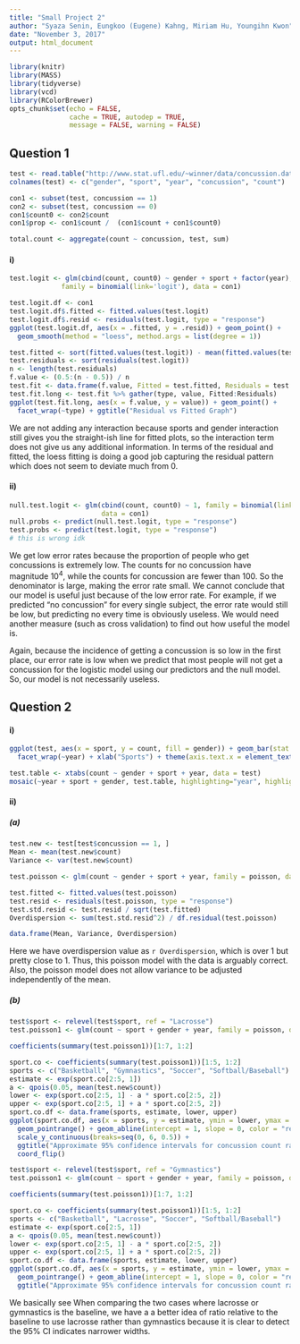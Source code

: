 ```yaml
---
title: "Small Project 2"
author: "Syaza Senin, Eungkoo (Eugene) Kahng, Miriam Hu, Youngihn Kwon"
date: "November 3, 2017"
output: html_document
---
```


```r
library(knitr)
library(MASS)
library(tidyverse)
library(vcd)
library(RColorBrewer)
opts_chunk$set(echo = FALSE,
               cache = TRUE, autodep = TRUE,
               message = FALSE, warning = FALSE)
```

## Question 1

```r
test <- read.table("http://www.stat.ufl.edu/~winner/data/concussion.dat")
colnames(test) <- c("gender", "sport", "year", "concussion", "count")

con1 <- subset(test, concussion == 1)
con2 <- subset(test, concussion == 0)
con1$count0 <- con2$count
con1$prop <- con1$count /  (con1$count + con1$count0)

total.count <- aggregate(count ~ concussion, test, sum)
```


#### i)


```r
test.logit <- glm(cbind(count, count0) ~ gender + sport + factor(year), 
             family = binomial(link='logit'), data = con1)

test.logit.df <- con1
test.logit.df$.fitted <- fitted.values(test.logit)
test.logit.df$.resid <- residuals(test.logit, type = "response")
ggplot(test.logit.df, aes(x = .fitted, y = .resid)) + geom_point() +
  geom_smooth(method = "loess", method.args = list(degree = 1))

test.fitted <- sort(fitted.values(test.logit)) - mean(fitted.values(test.logit))
test.residuals <- sort(residuals(test.logit))
n <- length(test.residuals)
f.value <- (0.5:(n - 0.5)) / n
test.fit <- data.frame(f.value, Fitted = test.fitted, Residuals = test.residuals)
test.fit.long <- test.fit %>% gather(type, value, Fitted:Residuals)
ggplot(test.fit.long, aes(x = f.value, y = value)) + geom_point() +
  facet_wrap(~type) + ggtitle("Residual vs Fitted Graph")
```

We are not adding any interaction because sports and gender interaction still gives you the straight-ish line for fitted plots, so the interaction term does not give us any additional information. In terms of the residual and fitted, the loess fitting is doing a good job capturing the residual pattern which does not seem to deviate much from 0.


#### ii)

```r
null.test.logit <- glm(cbind(count, count0) ~ 1, family = binomial(link='logit'),
                       data = con1)
null.probs <- predict(null.test.logit, type = "response")
test.probs <- predict(test.logit, type = "response")
# this is wrong idk
```

We get low error rates because the proportion of people who get concussions is extremely low. The counts for no concussion have magnitude $10^4$, while the counts for concussion are fewer than 100. So the denominator is large, making the error rate small. We cannot conclude that our model is useful just because of the low error rate. For example, if we predicted "no concussion" for every single subject, the error rate would still be low, but predicting no every time is obviously useless. We would need another measure (such as cross validation) to find out how useful the model is.

Again, because the incidence of getting a concussion is so low in the first place, our error rate is low when we predict that most people will not get a concussion for the logistic model using our predictors and the null model. So, our model is not necessarily useless.

## Question 2

#### i)

```r
ggplot(test, aes(x = sport, y = count, fill = gender)) + geom_bar(stat = "identity") +
  facet_wrap(~year) + xlab("Sports") + theme(axis.text.x = element_text(angle = 90, hjust = 1))

test.table <- xtabs(count ~ gender + sport + year, data = test)
mosaic(~year + sport + gender, test.table, highlighting="year", highlighting_fill = brewer.pal(3, "Set3"))
```


#### ii)

##### (a)

```r
test.new <- test[test$concussion == 1, ]
Mean <- mean(test.new$count)
Variance <- var(test.new$count)
```

```r
test.poisson <- glm(count ~ gender + sport + year, family = poisson, data = test.new)
```

```r
test.fitted <- fitted.values(test.poisson)
test.resid <- residuals(test.poisson, type = "response")
test.std.resid <- test.resid / sqrt(test.fitted)
Overdispersion <- sum(test.std.resid^2) / df.residual(test.poisson)

data.frame(Mean, Variance, Overdispersion)
```

Here we have overdispersion value as `r Overdispersion`, which is over 1 but pretty close to 1. Thus, this poisson model with the data is arguably correct. Also, the poisson model does not allow variance to be adjusted independently of the mean.



##### (b)

```r
test$sport <- relevel(test$sport, ref = "Lacrosse")
test.poisson1 <- glm(count ~ sport + gender + year, family = poisson, data = test)

coefficients(summary(test.poisson1))[1:7, 1:2]

sport.co <- coefficients(summary(test.poisson1))[1:5, 1:2]
sports <- c("Basketball", "Gymnastics", "Soccer", "Softball/Baseball")
estimate <- exp(sport.co[2:5, 1])
a <- qpois(0.05, mean(test.new$count))
lower <- exp(sport.co[2:5, 1] - a * sport.co[2:5, 2])
upper <- exp(sport.co[2:5, 1] + a * sport.co[2:5, 2])
sport.co.df <- data.frame(sports, estimate, lower, upper)
ggplot(sport.co.df, aes(x = sports, y = estimate, ymin = lower, ymax = upper)) + 
  geom_pointrange() + geom_abline(intercept = 1, slope = 0, color = "red") + 
  scale_y_continuous(breaks=seq(0, 6, 0.5)) + 
  ggtitle("Approximate 95% confidence intervals for concussion count rates \n Lacrosse as baseline") +
  coord_flip()

test$sport <- relevel(test$sport, ref = "Gymnastics")
test.poisson1 <- glm(count ~ sport + gender + year, family = poisson, data = test)

coefficients(summary(test.poisson1))[1:7, 1:2]

sport.co <- coefficients(summary(test.poisson1))[1:5, 1:2]
sports <- c("Basketball", "Lacrosse", "Soccer", "Softball/Baseball")
estimate <- exp(sport.co[2:5, 1])
a <- qpois(0.05, mean(test.new$count))
lower <- exp(sport.co[2:5, 1] - a * sport.co[2:5, 2])
upper <- exp(sport.co[2:5, 1] + a * sport.co[2:5, 2])
sport.co.df <- data.frame(sports, estimate, lower, upper)
ggplot(sport.co.df, aes(x = sports, y = estimate, ymin = lower, ymax = upper)) + 
  geom_pointrange() + geom_abline(intercept = 1, slope = 0, color = "red")  + 
  ggtitle("Approximate 95% confidence intervals for concussion count rates \n Gymnastics as baseline") + coord_flip()
```

We basically see When comparing the two cases where lacrosse or gymnastics is the baseline, we have a a better idea of ratio relative to the baseline to use lacrosse rather than gymnastics because it is clear to detect the 95% CI indicates narrower widths.
